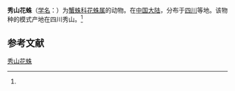 {{Speciesbox
| name = 秀山花蛛
| status = 
| status_system = 
| image = 
| genus = Misumenops
| species = xiushanensis
| authority = (Song et Chai, 1990)<ref name='id14550'>{{cite web| url =http://www.bioinfo.cn/db05/BjdwSpecies.php?action=view&id=14550| title =秀山花蛛| work =《中国动物物种编目数据库》| publisher =中国科学院微生物研究所| author =中国科学院动物研究所| accessdate =2009-04-28| deadurl =yes| archiveurl =https://web.archive.org/web/20160305090450/http://www.bioinfo.cn/db05/BjdwSpecies.php?action=view&id=14550| archivedate =2016-03-05}}</ref>
}}

'''秀山花蛛'''（[[学名|学名]]：{{lang|la|''Misumenops xiushanensis''}}）为[[蟹蛛科|蟹蛛科]][[花蛛属|花蛛属]]的动物。在[[中国大陆|中国大陆]]，分布于[[四川|四川]]等地。该物种的模式产地在四川秀山。<ref name='id14550'/>

== 参考文献 ==
{{reflist}}

{{Wikispecies|Misumenops xiushanensis}}
{{Taxonbar|from=Q965381}}

[[Category:花蛛属|秀山花蛛]]


{{蜘蛛小作品}}
